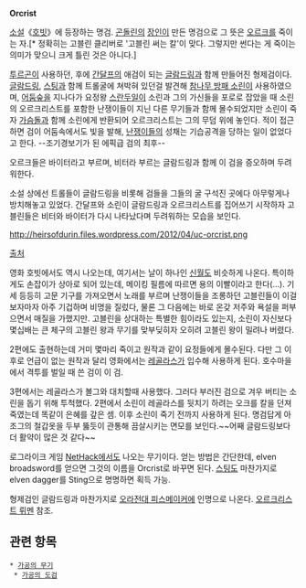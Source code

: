 '''Orcrist'''

[[소설]]《[[호빗]]》에 등장하는 명검. [[곤돌린]]의 [[대장장이|장인]]이 만든 명검으로 그 뜻은 [[오르크]]를 죽이는 자.[* 정확히는 고블린 클리버로 '고블린 써는 칼'이 맞다. 그렇지만 썬다는 게 죽이는 의미가 맞으니 크게 틀린 것은 아니다.]

[[투르곤]]이 사용하던, 후에 [[간달프]]의 애검이 되는 [[글람드링]]과 함께 만들어진 형제검이다. [[글람드링]], [[스팅]]과 함께 트롤굴에 쳐박혀 있던걸 발견해 [[소린 2세|참나무 방패 소린]]이 사용하였으며, [[어둠숲]]을 지나다가 요정왕 [[스란두일]]이 소린과 그의 가신들을 포로로 잡았을 때 소린의 오르크리스트를 포함한 난쟁이들이 지닌 다른 무기들과 함께 몰수되었지만 소린이 죽자 [[가슴돌]]과 함께 소린에게 반환되어 오르크리스트는 그의 무덤 위에 놓인다. 적이 접근하면 검이 어둠속에서도 빛을 발해, [[난쟁이]]들의 성채는 기습공격을 당하는 일이 없었다고 한다. --조기경보기가 된 에픽급 검의 최후--

오르크들은 바이터라고 부르며, 비터라 부르는 글람드링과 함께 이 검을 증오하며 두려워한다.

소설 상에선 트롤들이 글람드링을 비롯해 검들을 그들의 굴 구석진 곳에다 아무렇게나 방치해놓고 있었다. 
간달프와 소린이 글람드링과 오르크리스트를 집어쓰기 시작하자 고블린들은 비터와 바이터가 다시 나타났다며 두려워하는 모습을 보인다.

http://heirsofdurin.files.wordpress.com/2012/04/uc-orcrist.png

[http://thorinoakenshield.net/2012/04/10/orcrist-the-sword-of-thorin/ 출처]

영화 호빗에서도 역시 나오는데, 여기서는 날이 하나인 [[신월도]] 비슷하게 나온다. 특이하게도 손잡이가 상아로 되어 있는데, 메이킹 필름에 따르면 용의 이빨이라고 한다(…). 기세 등등히 고문 기구를 가져오면서 노래를 부르며 난쟁이들을 조롱하던 고블린들이 이걸 보자마자 아주 기겁하며 비명을 질렀다, 물론 그 다음에는 바로 온갖 저주와 욕설을 퍼부으면서 매질을 가했지만. 고블린을 상대하는 특별한 힘이라도 있는지, 소린이 자신보다 몇십배는 큰 체구의 고블린 왕과 무기를 맞부딪히자 오히려 고블린 왕이 밀려나 버렸다.

2편에도 출현하는데 거미 몇마리 죽이고 원작과 같이 요정들에게 몰수된다. 다만 그 이후로 언급이 없는 원작과 달리 영화에서는 [[레골라스]]가 입수해 사용하게 된다. 호수마을에서 격투를 벌일 때 쓴 검이 이 검.

3편에서는 레골라스가 볼그와 대치할때 사용했다. 그러다 부러진 검으로 겨우 버티는 소린을 돕기 위해 투척했다. 2편에서 소린이 레골라스를 뒷치기 하려는 오크를 칼을 던져 죽였는데 똑같이 은혜를 갚은 셈. 이후 소린이 죽기 전까지 사용하게 된다. 명검답게 아조그의 철갑옷을 두부 뚫듯이 관통해 끔살시키는 면모를 보인다.~~어째 글람드링보다 더 활약이 많은 것 같다~~

로그라이크 게임 [[NetHack]]에서도 나오는 무기이다. 얻는 방법은 간단한데, elven broadsword를 얻으면 그것의 이름을 Orcrist로 바꾸면 된다. [[스팅]]도 마찬가지로 elven dagger를 Sting으로 명명하면 획득 가능.

형제검인 글람드링과 마찬가지로 [[오라전대 피스메이커]]에 인명으로 나온다. [[오르크리스트 뤼멘]] 참조.
== 관련 항목 ==
 * [[가공의 무기]]
  * [[가공의 도검]]
